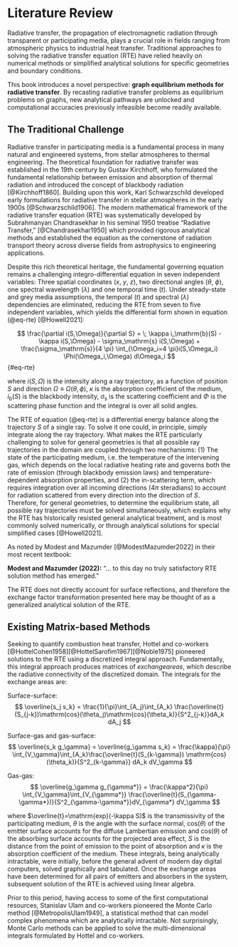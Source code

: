# Literature Review

Radiative transfer, the propagation of electromagnetic radiation through transparent or participating media, plays a crucial role in fields ranging from atmospheric physics to industrial heat transfer.
Traditional approaches to solving the radiative transfer equation (RTE) have relied heavily on numerical methods or simplified analytical solutions for specific geometries and boundary conditions.

This book introduces a novel perspective: **graph equilibrium methods for radiative transfer**. By recasting radiative transfer problems as equilibrium problems on graphs, new analytical pathways are unlocked and computational accuracies previously infeasible become readily available.

## The Traditional Challenge

Radiative transfer in participating media is a fundamental process in many natural and engineered systems, from stellar atmospheres to thermal engineering.
The theoretical foundation for radiative transfer was established in the 19th century by Gustav Kirchhoff, who formulated the fundamental relationship between emission and absorption of thermal radiation and introduced the concept of blackbody radiation [@Kirchhoff1860].
Building upon this work, Karl Schwarzschild developed early formulations for radiative transfer in stellar atmospheres in the early 1900s [@Schwarzschild1906].
The modern mathematical framework of the radiative transfer equation (RTE) was systematically developed by Subrahmanyan Chandrasekhar in his seminal 1950 treatise "Radiative Transfer," [@Chandrasekhar1950] which provided rigorous analytical methods and established the equation as the cornerstone of radiation transport theory across diverse fields from astrophysics to engineering applications.

Despite this rich theoretical heritage, the fundamental governing equation remains a challenging integro-differential equation in seven independent variables: Three spatial coordinates ($x$, $y$, $z$), two directional angles ($\theta$, $\phi$), one spectral wavelength ($\lambda$) and one temporal time ($t$).
Under steady-state and grey media assumptions, the temporal ($t$) and spectral ($\lambda$) dependencies are eliminated, reducing the RTE from seven to five independent variables, which yields the differential form shown in equation (@eq-rte) [@Howell2021]:

$$ \frac{\partial i(S,\Omega)}{\partial S} = \; \kappa i_\mathrm{b}(S) - \kappa i(S,\Omega) - \sigma_\mathrm{s} i(S,\Omega) + \frac{\sigma_\mathrm{s}}{4 \pi} \int_{\Omega_i=4 \pi}i(S,\Omega_i) \Phi(\Omega_i,\Omega) d\Omega_i $$ {#eq-rte}

where $i(S,\Omega)$ is the intensity along a ray trajectory, as a function of position $S$ and direction $\Omega\equiv\Omega(\theta,\phi)$, $\kappa$ is the absorption coefficient of the medium, $i_\mathrm{b}(S)$ is the blackbody intensity, $\sigma_\mathrm{s}$ is the scattering coefficient and $\Phi$ is the scattering phase function and the integral is over all solid angles.

The RTE of equation (@eq-rte) is a differential energy balance along the trajectory $S$ of a single ray.
To solve it one could, in principle, simply integrate along the ray trajectory.
What makes the RTE particularly challenging to solve for general geometries is that all possible ray trajectories in the domain are coupled through two mechanisms:
(1) The state of the participating medium, i.e. the temperature of the intervening gas, which depends on the local radiative heating rate and governs both the rate of emission (through blackbody emission laws) and temperature-dependent absorption properties, and
(2) the in-scattering term, which requires integration over all incoming directions (4$\pi$ steradians) to account for radiation scattered from every direction into the direction of $S$.
Therefore, for general geometries, to determine the equilibrium state, all possible ray trajectories must be solved simultaneously, which explains why the RTE has historically resisted general analytical treatment, and is most commonly solved numerically, or through analytical solutions for special simplified cases [@Howell2021].

As noted by Modest and Mazumder [@ModestMazumder2022] in their most recent textbook:
<div class="quote-box">
<strong>Modest and Mazumder (2022):</strong> "... to this day no truly satisfactory RTE solution method has emerged."
</div>

The RTE does not directly account for surface reflections, and therefore the exchange factor transformation presented here may be thought of as a generalized analytical solution of the RTE.

## Existing Matrix-based Methods

Seeking to quantify combustion heat transfer, Hottel and co-workers [@HottelCohen1958][@HottelSarofim1967][@Noble1975] pioneered solutions to the RTE using a discretized integral approach. Fundamentally, this integral approach produces matrices of $exchange areas$, which describe the radiative connectivity of the discretized domain. The integrals for the exchange areas are:

Surface-surface:
$$ \overline{s_j s_k} = \frac{1}{\pi}\int_{A_j}\int_{A_k} \frac{\overline{t}(S_{j-k})\mathrm{cos}(\theta_j)\mathrm{cos}(\theta_k)}{S^2_{j-k}}dA_k dA_j $$

Surface-gas and gas-surface:
$$ \overline{s_k g_\gamma} = \overline{g_\gamma s_k} = \frac{\kappa}{\pi} \int_{V_\gamma}\int_{A_k}\frac{\overline{t}(S_{k-\gamma}) \mathrm{cos}(\theta_k)}{S^2_{k-\gamma}} dA_k dV_\gamma $$

Gas-gas:
$$ \overline{g_\gamma g_{\gamma*}} = \frac{\kappa^2}{\pi} \int_{V_\gamma}\int_{V_{\gamma*}} \frac{\overline{t}(S_{\gamma-\gamma*})}{S^2_{\gamma-\gamma*}}dV_{\gamma*} dV_\gamma $$

where $\overline{t}=\mathrm{exp}(-\kappa S)$ is the transmissivity of the participating medium, $\theta$ is the angle with the surface normal, $\mathrm{cos}(\theta)$ of the emitter surface accounts for the diffuse Lambertian emission and $\mathrm{cos}(\theta)$ of the absorbing surface accounts for the projected area effect, $S$ is the distance from the point of emission to the point of absorption and $\kappa$ is the absorption coefficient of the medium. These integrals, being analytically intractable, were initially, before the general advent of modern day digital computers, solved graphically and tabulated. Once the exchange areas have been determined for all pairs of emitters and absorbers in the system, subsequent solution of the RTE is achieved using linear algebra.

Prior to this period, having access to some of the first computational resources, Stanislav Ulam and co-workers  pioneered the Monte Carlo method [@MetropolisUlam1949], a statistical method that can model complex phenomena which are analytically intractable. Not surprisingly, Monte Carlo methods can be applied to solve the multi-dimensional integrals formulated by Hottel and co-workers.

